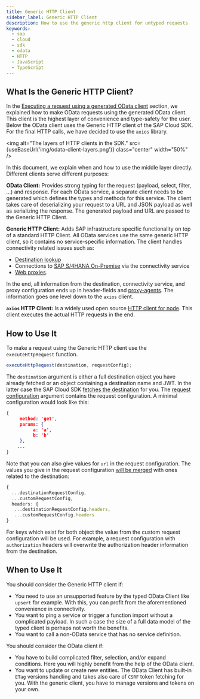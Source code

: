 ```yaml
---
title: Generic HTTP Client
sidebar_label: Generic HTTP Client
description: How to use the generic http client for untyped requests
keywords:
  - sap
  - cloud
  - sdk
  - odata
  - HTTP
  - JavaScript
  - TypeScript
---
```



## What Is the Generic HTTP Client?

In the [Executing a request using a generated OData client](../odata/execute-odata-request.mdx) section, we explained how to make OData requests using the generated OData client.
This client is the highest layer of convenience and type-safety for the user.
Below the OData client uses the Generic HTTP client of the SAP Cloud SDK.
For the final HTTP calls, we have decided to use the `axios` library.

<img
  alt="The layers of HTTP clients in the SDK."
  src={useBaseUrl('img/odata-client-layers.png')}
  class="center"
  width="50%"
/>

In this document, we explain when and how to use the middle layer directly.
Different clients serve different purposes:

**OData Client:**
Provides strong typing for the request (payload, select, filter, ...) and response.
For each OData service, a separate client needs to be generated which defines the types and methods for this service.
The client takes care of deserializing your request to a URL and JSON payload as well as serializing the response.
The generated payload and URL are passed to the Generic HTTP Client.

**Generic HTTP Client:**
Adds SAP infrastructure specific functionality on top of a standard HTTP Client.
All OData services use the same generic HTTP client, so it contains no service-specific information.
The client handles connectivity related issues such as:

- [Destination lookup](../connectivity/destination.mdx)
- Connections to [SAP S/4HANA On-Premise](../connectivity/on-premise.mdx) via the connectivity service
- [Web proxies](../connectivity/proxy.mdx).

In the end, all information from the destination, connectivity service, and proxy configuration ends up in header-fields and [proxy-agents](https://www.npmjs.com/package/proxy-agent).
The information goes one level down to the `axios` client.

**`axios` HTTP Client:**
Is a widely used open source [HTTP client for node](https://www.npmjs.com/package/axios).
This client executes the actual HTTP requests in the end.

## How to Use It

To make a request using the Generic HTTP client use the `executeHttpRequest` function.

```ts
executeHttpRequest(destination, requestConfig);
```

The `destination` argument is either a full destination object you have already fetched or an object containing a destination name and JWT.
In the latter case the SAP Cloud SDK [fetches the destination](../connectivity/destination.mdx) for you.
The [request configuration](pathname:///api/1.28.1/interfaces/sap_cloud_sdk_core.httprequestconfig) argument contains the request configuration.
A minimal configuration would look like this:

```JSON
{
     method: 'get',
     params: {
          a: 'a',
          b: 'b'
     },
    ...
}
```

Note that you can also give values for `url` in the request configuration.
The values you give in the request configuration [will be merged](https://github.com/SAP/cloud-sdk-js/blob/main/packages/core/src/http-client/http-client.ts#L136-L148) with ones related to the destination:

```ts
{
  ...destinationRequestConfig,
  ...customRequestConfig,
  headers: {
   ...destinationRequestConfig.headers,
   ...customRequestConfig.headers
}
```

For keys which exist for both object the value from the custom request configuration will be used.
For example, a request configuration with `authorization` headers will overwrite the authorization header information from the destination.

## When to Use It

You should consider the Generic HTTP client if:

- You need to use an unsupported feature by the typed OData Client like `upsert` for example.
  With this, you can profit from the aforementioned convenience in connectivity.
- You want to ping a service or trigger a function import without a complicated payload.
  In such a case the size of a full data model of the typed client is perhaps not worth the benefits.
- You want to call a non-OData service that has no service definition.

You should consider the OData client if:

- You have to build complicated filter, selection, and/or expand conditions.
  Here you will highly benefit from the help of the OData client.
- You want to update or create new entities.
  The OData Client has built-in `ETag` versions handling and takes also care of `CSRF` token fetching for you.
  With the generic client, you have to manage versions and tokens on your own.

